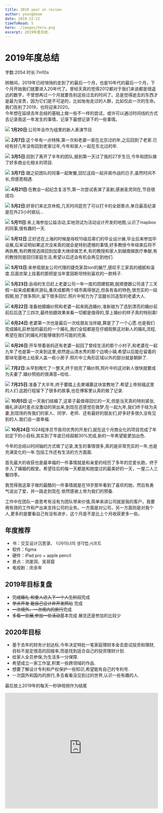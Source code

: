 ```yaml
---
title: 2019 year in review
author: youngbeom
date: 2019-12-22
timeToRead: 5
hero: ./images/hero.png
excerpt: 2019年度总结.
---
```


# 2019年度总结

字数:2054 时长:7m10s

转眼间，2019年已经悄悄的走到了的最后一个月，也是10年代的最后一个月，下个月开始我们就要进入20年代了。曾经天真的觉得2012都对于我们来说都是很遥远的数字，不曾想再过一个月就要告别这些过去的时间了。总是觉得逝去的东西才是最为宝贵，因为它们是不可逆的，比如匆匆走过的人群，比如仅此一次的生命。  
我们告别了2019，也将迎来2020。  
今年想在延续去年总结的基础上做一些不一样的尝试，或许可以通过时间线的方式去记录我这一年发生的事情，记录下最想记录下的一些事情。  


![](http://youngbeom-cloud.oss-cn-shanghai.aliyuncs.com/blog/assets/2019/12/1-20.png)
**1月20日**:公司年会作为组里的新人表演节目


![](http://youngbeom-cloud.oss-cn-shanghai.aliyuncs.com/blog/assets/2019/12/2-7.png)
**2月7日**:这个年有一点特殊,第一次和老婆一家在北京过的年,之后回到了老家.已经有好几年没有回到老家过年,今年和家人一起在东北过的年.


![](http://youngbeom-cloud.oss-cn-shanghai.aliyuncs.com/blog/assets/2019/12/3-5.png)
**3月5日**:回到了离开了半年的团队,报到第一天过了我的27岁生日,今年和团队做了好多商业化相关的项目.

![](http://youngbeom-cloud.oss-cn-shanghai.aliyuncs.com/blog/assets/2019/12/3-7.png)
**3月7日**:跟之前团队的同事一起聚餐,回忆这段一起并肩作战的日子,虽然时间不长,但感恩相遇.

![](http://youngbeom-cloud.oss-cn-shanghai.aliyuncs.com/blog/assets/2019/12/4-21.png)
**4月21日**:在教会一起纪念复活节,第一次尝试表演了圣剧,感谢圣灵同在,节目很成功.

![](http://youngbeom-cloud.oss-cn-shanghai.aliyuncs.com/blog/assets/2019/12/5-2.png)
**5月2日**:好哥们来北京休假,几天时间逛完了可以打卡的全部景点,单日最高纪录是在外23小时疯玩…


![](http://youngbeom-cloud.oss-cn-shanghai.aliyuncs.com/blog/assets/2019/12/5-11.png)
**5月11日**:来上海参加公益活动,实地测试为活动设计开发的地图,认识了mapbox的同事,很有趣的一天.

![](http://youngbeom-cloud.oss-cn-shanghai.aliyuncs.com/blog/assets/2019/12/5-12.png)
**5月12日**:正好还在上海的时候是母校15级后辈们的毕业设计展,毕业后来参加毕设展,后来证明如果这次没来真的就会是特别遗憾的事情,好多教授今年结束后将不再执教,有的教授选择回到加拿大继续做艺术,有的教授和家人到越南做医疗奉献,有的教授则是回归家庭生活,希望以后还会有机会再见到他们.

![](http://youngbeom-cloud.oss-cn-shanghai.aliyuncs.com/blog/assets/2019/12/5-13.png)
**5月13日**:来参观朋友公司代理的捷克家具ton的展厅,感叹手工家具的细腻和温度.后面衣架上挂着的那把是当年爱因斯坦特别喜欢的一款椅子.

![](http://youngbeom-cloud.oss-cn-shanghai.aliyuncs.com/blog/assets/2019/12/5-23.png)
**5月23日**:岳母的生日赶上老婆公司一年一度的团建假期,就顺便跟公司请了三天假一起来成都重庆游玩,重庆成都两个城市离得很近,但各有各的特色,很充实的一段假期,拍了很多照片,留下很多回忆.照片中努力为了显腿长凹造型的老婆大人.

![](http://youngbeom-cloud.oss-cn-shanghai.aliyuncs.com/blog/assets/2019/12/6-22.png)
**6月22日**:准备拍摄婚纱照和老婆一起来挑选婚纱,准新娘为了选到漂亮的婚纱前前后后选了三四次,最终拍摄效果来看一切都是值得的,穿上婚纱的样子真的特别美!


![](http://youngbeom-cloud.oss-cn-shanghai.aliyuncs.com/blog/assets/2019/12/6-24.jpeg)
**6月24日**:老婆第一次也是最后一次给朋友当伴娘,算是了了一个心愿.也是我们完成婚礼前参加的最后的一个婚礼,我们全程都是在仔细观察这对新人的婚礼流程,希望在我们的婚礼时能够做到尽可能的完美.

![](./images/6-26.jpg)
**6月26日**:开车带着爸妈还有老婆一起回了曾经生活的那个小村子,和老婆在一起九年了也是第一次来到这里,依然是山清水秀的那个边境小镇,希望以后能在留着的那块宅基地上给家人盖一栋小房子.照片中三角形区域以外的部分就是朝鲜了.

![](http://youngbeom-cloud.oss-cn-shanghai.aliyuncs.com/blog/assets/2019/12/7-2.png)
**7月2日**:从早到晚忙了一整天,终于拍完了婚纱照,照片中的这对新人很快就要成为夫妻了.婚纱照拍的很满意~哈哈..

![](http://youngbeom-cloud.oss-cn-shanghai.aliyuncs.com/blog/assets/2019/12/7-25.png)
**7月25日**:准备了大半年,终于要踏上去柬埔寨这块宣教地了.希望上帝祝福这里的人们.这趟行程留下了很多的故事,也在博客里认真的做了记录.

![](http://youngbeom-cloud.oss-cn-shanghai.aliyuncs.com/blog/assets/2019/12/10-5.png)
**10月5日**:这一天我们结婚了,这辈子最值得回忆的一天,但是当天真的特别紧张,婚礼讲话时差点没激动的哭出来,到现在还感觉在做梦,在一起九年,我们终于结为夫妻,到现场的有我们的家人、同学、老师、还有最好的朋友们,好多好多很久没有见到的人.我们会一直幸福.

![](http://youngbeom-cloud.oss-cn-shanghai.aliyuncs.com/blog/assets/2019/12/10-24.png)
**10月24日**:1024程序员节我司优秀的开发们,就在这个月商业化的项目完成了年初定下的小目标,其实到了年底已经超额30%完成,新的一年希望能更加出色.

今年的总结以时间轴的方式做了记录,发生的事情很多,真的是非常充实的一年,也是充满变化的一年.包括工作还有生活的方方面面.

首先最大的收获也是最幸福的一件事情就是和亲爱的经历了多年的恋爱长跑，终于步入了婚姻的殿堂。希望往后的每一天都是和她度过的最美好的一天，一屋二人三餐四季。

我觉得我这辈子做的最酷的一件事情就是在18岁那年看到了喜欢的她，然后有勇气说出了爱，并一路走到现在.依然感谢上帝为我们的预备.

工作中在团队一直思考有没有为团队带来价值,简单来讲公司就是我的客户，我要用有效的工作和产出来支持公司的业务。一方面是对公司，另一方面则是对我个人,更多的是要看自己有没有进步，这个月是不是比上个月收获更多一些。

## 年度推荐
* 书：交互设计沉思录、 디자이너의 생각법;시프트
* 软件：figma
* 硬件：iPad pro + apple pencil
* 景点：洪崖洞、吴哥窟
* 电视剧：庆余年

## 2019年目标复盘
* ~~完成婚礼 和爱人进入下一个人生阶段~~完成
* ~~学点开发 能自己设计并开发网站~~ 完成
* ~~一次境外、一次境内的旅行~~完成
* ~~多看一些展,参加一些活动~~基本完成 展览还是参加的比较少

## 2020年目标
* 基于去年的财务计划达标,今年决定特批一笔家庭理财本金去尝试投资和理财,目标不是定很高的回报率,而是找到适合自己的投资理财计划.
* 给家人全员参保,为生活多一分保障.
* 希望成立一家工作室,积累一些跨领域的作品.
* 想要了解设计专利和产权保护一些知识,希望能有自己的专利号.
* 一次国外和国内的旅行,多去看看没见到过的世界,认识一些有趣的人.

最后放上2019年的每天一秒钟视频作为结尾
<p>
<iframe style="border: none;" src="http://youngbeom-cloud.oss-cn-shanghai.aliyuncs.com/blog/assets/2019/12/2019-1-SE.mp4" 
width="100%" height="380" 
allowfullscreen="allowfullscreen" 
autostart="false" 
mute="true">
</iframe>
</p> 